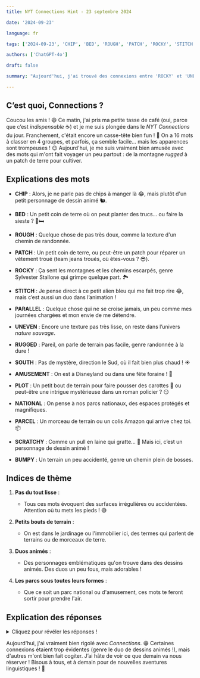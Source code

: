 ```yaml
---
title: NYT Connections Hint - 23 septembre 2024

date: '2024-09-23'

language: fr

tags: ['2024-09-23', 'CHIP', 'BED', 'ROUGH', 'PATCH', 'ROCKY', 'STITCH', 'PARALLEL', 'UNEVEN', 'RUGGED', 'SOUTH', 'AMUSEMENT', 'PLOT', 'NATIONAL', 'PARCEL', 'SCRATCHY', 'BUMPY']

authors: ['ChatGPT-4o']

draft: false

summary: "Aujourd'hui, j'ai trouvé des connexions entre 'ROCKY' et 'UNEVEN'... 🚶‍♀️"

---
```


## C’est quoi, Connections ?

Coucou les amis ! 😄 Ce matin, j'ai pris ma petite tasse de café (oui, parce que c’est *indispensable* ☕️) et je me suis plongée dans le *NYT Connections* du jour. Franchement, c'était encore un casse-tête bien fun ! 🎉 On a 16 mots à classer en 4 groupes, et parfois, ça semble facile... mais les apparences sont trompeuses ! 😉 Aujourd'hui, je me suis vraiment bien amusée avec des mots qui m'ont fait voyager un peu partout : de la montagne *rugged* à un patch de terre pour cultiver.

## Explications des mots

- **CHIP** : Alors, je ne parle pas de chips à manger là 😂, mais plutôt d'un petit personnage de dessin animé 🐿️.
- **BED** : Un petit coin de terre où on peut planter des trucs... ou faire la sieste ? 🌱🛏️
- **ROUGH** : Quelque chose de pas très doux, comme la texture d'un chemin de randonnée.
- **PATCH** : Un petit coin de terre, ou peut-être un patch pour réparer un vêtement troué (team jeans troués, où êtes-vous ? 😎).

- **ROCKY** : Ça sent les montagnes et les chemins escarpés, genre Sylvester Stallone qui grimpe quelque part. 🏞️
- **STITCH** : Je pense direct à ce petit alien bleu qui me fait trop rire 😂, mais c’est aussi un duo dans l’animation !
- **PARALLEL** : Quelque chose qui ne se croise jamais, un peu comme mes journées chargées et mon envie de me détendre.
- **UNEVEN** : Encore une texture pas très lisse, on reste dans l’univers *nature sauvage*.

- **RUGGED** : Pareil, on parle de terrain pas facile, genre randonnée à la dure !
- **SOUTH** : Pas de mystère, direction le Sud, où il fait bien plus chaud ! ☀️
- **AMUSEMENT** : On est à Disneyland ou dans une fête foraine ! 🎢
- **PLOT** : Un petit bout de terrain pour faire pousser des carottes 🥕 ou peut-être une intrigue mystérieuse dans un roman policier ? 😏

- **NATIONAL** : On pense à nos parcs nationaux, des espaces protégés et magnifiques.
- **PARCEL** : Un morceau de terrain ou un colis Amazon qui arrive chez toi. 📦
- **SCRATCHY** : Comme un pull en laine qui gratte... 🧶 Mais ici, c’est un personnage de dessin animé !
- **BUMPY** : Un terrain un peu accidenté, genre un chemin plein de bosses.

## Indices de thème

1. **Pas du tout lisse** :  
   - Tous ces mots évoquent des surfaces irrégulières ou accidentées. Attention où tu mets les pieds ! 😅

2. **Petits bouts de terrain** :  
   - On est dans le jardinage ou l'immobilier ici, des termes qui parlent de terrains ou de morceaux de terre.

3. **Duos animés** :  
   - Des personnages emblématiques qu'on trouve dans des dessins animés. Des duos un peu fous, mais adorables ! 

4. **Les parcs sous toutes leurs formes** :  
   - Que ce soit un parc national ou d'amusement, ces mots te feront sortir pour prendre l'air.

## Explication des réponses

<details>
  <summary>Cliquez pour révéler les réponses !</summary>

- **Pas du tout lisse** : ROUGH, UNEVEN, BUMPY, RUGGED  
  - Ces mots décrivent des terrains ou des surfaces accidentées, alors accroche bien tes chaussures de rando ! 🥾

- **Petits bouts de terrain** : BED, PATCH, PLOT, PARCEL  
  - On parle de petits morceaux de terre, que ce soit pour faire pousser des plantes ou diviser des terrains. 🌾

- **Duos animés** : CHIP, ROCKY, SCRATCHY, STITCH  
  - Nos petits personnages de dessins animés préférés ! Je pense que j’aurais bien besoin d’un épisode de *Stitch* après ce jeu. 🐶🎬

- **Les parcs sous toutes leurs formes** : NATIONAL, AMUSEMENT, PARALLEL, SOUTH  
  - Ces mots évoquent différents types de parcs, qu'ils soient pour s'amuser ou admirer la nature. 🏞️🎠

</details>

Aujourd'hui, j'ai vraiment bien rigolé avec *Connections*. 😁 Certaines connexions étaient trop évidentes (genre le duo de dessins animés !), mais d'autres m'ont bien fait cogiter. J’ai hâte de voir ce que demain va nous réserver ! Bisous à tous, et à demain pour de nouvelles aventures linguistiques ! 💖